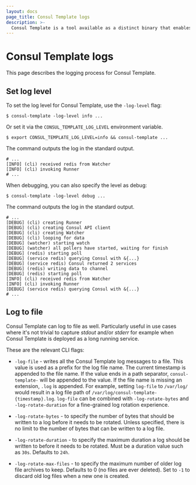 ```yaml
---
layout: docs
page_title: Consul Template logs
description: >-
  Consul Template is a tool available as a distinct binary that enables dynamic application configuration and secrets rotation for Consul deployments based on Go templates.
---
```


# Consul Template logs

This page describes the logging process for Consul Template.

## Set log level

To set the log level for Consul Template, use the `-log-level` flag:

```shell-session
$ consul-template -log-level info ...
```

Or set it via the `CONSUL_TEMPLATE_LOG_LEVEL` environment variable.

```shell-session
$ export CONSUL_TEMPLATE_LOG_LEVEL=info && consul-template ...
```

The command outputs the log in the standard output.

<CodeBlockConfig hideClipboard>

```log
# ...
[INFO] (cli) received redis from Watcher
[INFO] (cli) invoking Runner
# ...
```

</CodeBlockConfig>

When debugging, you can also specify the level as debug:

```shell-session
$ consul-template -log-level debug ...
```

The command outputs the log in the standard output.

<CodeBlockConfig hideClipboard>

```log
# ...
[DEBUG] (cli) creating Runner
[DEBUG] (cli) creating Consul API client
[DEBUG] (cli) creating Watcher
[DEBUG] (cli) looping for data
[DEBUG] (watcher) starting watch
[DEBUG] (watcher) all pollers have started, waiting for finish
[DEBUG] (redis) starting poll
[DEBUG] (service redis) querying Consul with &{...}
[DEBUG] (service redis) Consul returned 2 services
[DEBUG] (redis) writing data to channel
[DEBUG] (redis) starting poll
[INFO] (cli) received redis from Watcher
[INFO] (cli) invoking Runner
[DEBUG] (service redis) querying Consul with &{...}
# ...
```

</CodeBlockConfig>

## Log to file

Consul Template can log to file as well.
Particularly useful in use cases where it's not trivial to capture *stdout* and/or *stderr* for example when Consul Template is deployed as a long running service.

These are the relevant CLI flags:

- `-log-file` - writes all the Consul Template log messages to a file. This value is used as a prefix for the log file name. The current timestamp
  is appended to the file name. If the value ends in a path separator, `consul-template-` will be appended to the value. If the file name is missing an extension, `.log` is appended. For example, setting `log-file` to `/var/log/` would result in a log file path of `/var/log/consul-template-{timestamp}.log`. `log-file` can be combined with `-log-rotate-bytes` and `-log-rotate-duration` for a fine-grained log rotation experience.

- `-log-rotate-bytes` - to specify the number of bytes that should be written to a log before it needs to be rotated. Unless specified, there is no limit to the number of bytes that can be written to a log file.

- `-log-rotate-duration` - to specify the maximum duration a log should be written to before it needs to be rotated. Must be a duration value such as `30s`. Defaults to `24h`.

- `-log-rotate-max-files` - to specify the maximum number of older log file archives to keep. Defaults to 0 (no files are ever deleted). Set to `-1` to discard old log files when a new one is created.